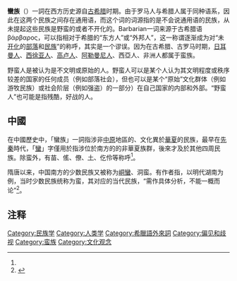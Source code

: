 '''蠻族'''（{{lang-en|'''Barbarian'''}}）一詞在西方历史源自[[古希腊|古希腊]]时期。由于罗马人与希腊人属于同种语系，因此在这两个民族之间存在通用语，而这个词的词源指的是不会说通用语的民族，从未提起这些民族是野蛮的或者不开化的。Barbarian一词来源于古希腊语βάρβαρος，可以指相对于希腊的“东方人”或“外邦人”，这一称谓逐渐成为对“未[[开化|开化]]的[[部落|部落]]和[[民族|民族]]”的称呼，其实是一个谬误。因为在古希腊、古罗马时期，[[日耳曼人|日耳曼人]]、[[西徐亚人|西徐亚人]]、[[高卢人|高卢人]]、[[阿勒曼尼人|阿勒曼尼人]]、西亞人、非洲人都属于蛮族。

野蛮人是被认为是不文明或原始的人。野蛮人可以是某个人认为其文明程度或秩序较差的国家的任何成员（例如部落社会），但也可以是某个“原始”文化群体（例如游牧民族）或社会阶层（例如强盗）的一部分）在自己国家的内部和外部。“野蛮人”也可能是指残酷，好战的人。

==中國==
在中國歷史中，「蠻族」一詞指涉非[[中原|中原]]地區的、文化異於[[華夏|華夏]]的民族，最早在[[先秦|先秦]]時代，「[[蠻|蠻]]」字僅用於指涉位於南方的的非華夏族群，後來才及於其他四周民族。除蛮外，有苗、傜、僚、[[土人|土]]、仡伶等称呼<ref name="aa1"/>。

隋唐以来，中国南方的少数民族又被称为[[峒蠻|峒蠻]]、洞蛮。有作者指，以明代湖南为例，当时少数民族统称为蛮，其对应的当代民族，“需作具体分析，不能一概而论”<ref name="aa1">{{Cite book|author=伍新福 
|last= 
|first= 
|date=2010
|chapter=第二节 湖南境内少数民族的沿革变迁
|title=湖南民族关系史
|url=https://books.google.ru/books?id=mWJqDwAAQBAJ&printsec=frontcover&hl=zh-CN&source=gbs_ge_summary_r&cad=0#v=onepage&q&f=false
|location=
|publisher=湖湘文库编辑出版委员会、湖南人民出版社
|page= 
|isbn=7543864177
|author-link= 
|quote=一、元代的“蛮”、“苗”、“傜”、“僚”（仡伶）[……]二、明代的“蛮”、“土”、“苗”、“傜”、“洞蛮”和“洞苗”（侗）明代，特别是明朝初期，湖南境内各土著少数民族仍多被统称为“蛮”。但若联系到具体地区，并参证相关材料，仍可分辨出在某种情况下主要是指某一特定的族群，如土家族、苗族、或瑶族、侗族。这需作具体分析，不能一概而论。[……]“洞苗”(侗)：侗族的先民，在明代多被统称为“蛮”和“洞蛮”，有时也仍被称为“僚”，但一般都是与“苗”或“蛮夷”合称。[……]明代史籍和文献中，多有“洞苗”、“洞蛮”的记载。如[……]
|language=Zh-hans 
}}</ref>。

== 注释 ==

{{Reflist|25em}}



[[Category:民族学|Category:民族学]]
[[Category:人类学|Category:人类学]]
[[Category:希臘語外來詞|Category:希臘語外來詞]]
[[Category:偏见和歧视|Category:偏见和歧视]]
[[Category:蛮族|Category:蛮族]]
[[Category:文化观念|Category:文化观念]]